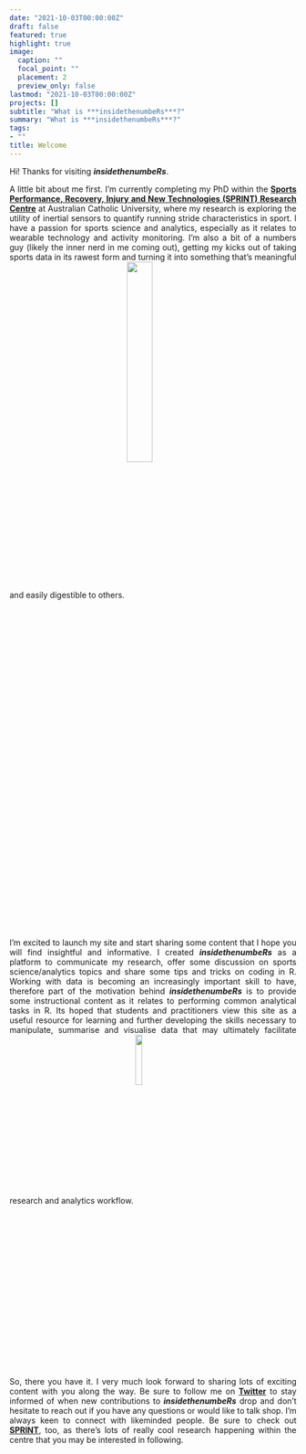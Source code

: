 ```yaml
---
date: "2021-10-03T00:00:00Z"
draft: false
featured: true
highlight: true
image:
  caption: ""
  focal_point: ""
  placement: 2
  preview_only: false
lastmod: "2021-10-03T00:00:00Z"
projects: []
subtitle: "What is ***insidethenumbeRs***?"
summary: "What is ***insidethenumbeRs***?"
tags:
- ""
title: Welcome
---
```

<div align="justify">

Hi! Thanks for visiting ***insidethenumbeRs***.

A little bit about me first. I'm currently completing my PhD within the [**Sports Performance, Recovery, Injury and New Technologies (SPRINT) Research Centre**](https://www.acu.edu.au/research/our-research-institutes/sprint-research-centre) at Australian Catholic University, where my research is exploring the utility of inertial sensors to quantify running stride characteristics in sport. I have a passion for sports science and analytics, especially as it relates to wearable technology and activity monitoring. I'm also a bit of a numbers guy (likely the inner nerd in me coming out), getting my kicks out of taking sports data in its rawest form and turning it into something that's meaningful and easily digestible to others. <img align="center" src="images/ACU_Logo_White.png" width="30%" height="30%">

I'm excited to launch my site and start sharing some content that I hope you will find insightful and informative. I created ***insidethenumbeRs*** as a platform to communicate my research, offer some discussion on sports science/analytics topics and share some tips and tricks on coding in R. Working with data is becoming an increasingly important skill to have, therefore part of the motivation behind ***insidethenumbeRs*** is to provide some instructional content as it relates to performing common analytical tasks in R. Its hoped that students and practitioners view this site as a useful resource for learning and further developing the skills necessary to manipulate, summarise and visualise data that may ultimately facilitate research and analytics workflow. <img align="center" src="images/R_Logo.png" width="15%" height="15%">

So, there you have it. I very much look forward to sharing lots of exciting content with you along the way. Be sure to follow me on [**Twitter**](https://twitter.com/BenHorsley89) to stay informed of when new contributions to ***insidethenumbeRs*** drop and don't hesitate to reach out if you have any questions or would like to talk shop. I'm always keen to connect with likeminded people. Be sure to check out [**SPRINT**](https://www.acu.edu.au/research/our-research-institutes/sprint-research-centre/our-projects), too, as there's lots of really cool research happening within the centre that you may be interested in following.
